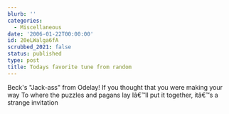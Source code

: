 ```yaml
---
blurb: ''
categories:
  - Miscellaneous
date: '2006-01-22T00:00:00'
id: 20eLWalga6fA
scrubbed_2021: false
status: published
type: post
title: Todays favorite tune from random
---
```


Beck's "Jack-ass" from Odelay! If you thought that you were making
your way To where the puzzles and pagans lay Iâ€™ll put it
together, itâ€™s a strange invitation
